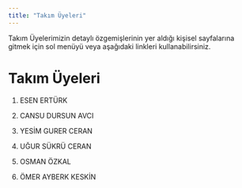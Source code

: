```yaml
---
title: "Takım Üyeleri"
---
```


Takım Üyelerimizin detaylı özgemişlerinin yer aldığı kişisel sayfalarına gitmek için sol menüyü veya aşağıdaki linkleri kullanabilirsiniz.

# Takım Üyeleri

1.  ESEN ERTÜRK

2.  CANSU DURSUN AVCI

3.  YESİM GURER CERAN

4.  UĞUR SÜKRÜ CERAN

5.  OSMAN ÖZKAL

6.  ÖMER AYBERK KESKİN
